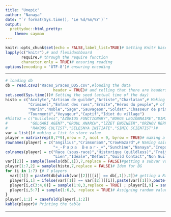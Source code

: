 ```yaml
---
title: "Unepic"
author: "Nanaya" 
date: "`r format(Sys.time(), 'Le %d/%m/%Y')`"
output:
  prettydoc::html_pretty:
    theme: cayman
---
```


```r
knitr::opts_chunk$set(echo = FALSE,label_list=TRUE)# Setting Knitr base option
lapply(c("knitr"),# and flexidashboard
       require,# through the require function
       character.only = TRUE)# ensuring reading
options(encoding = 'UTF-8')# ensuring encoding
```

<!---
=> Tiddyverse ? Soit-même
=> Tibble ? Idem
=> Publish ? Plus tard
--->

------------------------------------

```r
# loading db
db = read.csv2("Races_Sraces_DD5.csv",#loading the data
                     header = TRUE)# and telling that there are headers.
set.seed(Sys.time())# Setting the seed (actual time of the day)
histo = c("Acolyte","Artisan de guilde","Artiste","Charlatan",# Making a list
          "Criminel","Enfant des rues","Ermite","Héros du peuple",# of all BG
          "Marin","Noble","Sage","Sauvageon","Soldat","Chasseur de primes",# 
          "Tourmenté","Voyageur","Captif","Idiot du village")
#histo2 = c("Guildless","AZORIUS FUNCTIONARY","BOROS LEGIONNAIRE","DIMIR OPERATIVE",# List of guilds
#          "GOLGARI AGENT","GRUUL ANARCH","lZZET ENGINEER","ORZHOV REPRESENTATIVE",#
#          "RAKDOS CULTIST","SELESNYA INITIATE","SIMIC SCIENTIST")#
var = list()# making a list to store value
player = matrix(rep(0,7*9),nrow = 7, ncol = 9, byrow = TRUE)# making a matrix to store all results
rownames(player) = c("angilius","CrimsonSam","CrowHazard",# Naming said matrix rows
                     "¤_-Ｐａｐａ　Ｂｅａｒ-_¤","Sunchine","Nanaya","Crepo")# Using player name
colnames(player) = c("Race (sous-race)","Historique (guildless)","Trait 1","Trait 2",# Listing our variables
                     "Lien","Idéale","Défaut","Guild Contact","Non Guild Contact")# and naming the matrix column accordingly
var[[2]] = sample(levels(db[,1]),7,replace = FALSE)#getting a subvar value for each player
player[1:7,2] = sample(histo,7,replace = FALSE)# Idem for BG
for (i in 1:7) {# 7 players
  var[[1]] = paste0(db[which(var[[2]][[i]] == db[,1]),2])# getting a Race value
  player[i,1] = ifelse(var[[1]] == var[[2]][[i]],paste(var[[1]]),paste(var[[1]],var[[2]][[i]]))# printing the var (+ subvar)
  player[i,c(3:4,8)] = sample(1:8,3,replace = TRUE) ; player[i,9] = sample(1:10,1)
  player[i,5:7] = sample(1:6,3, replace = TRUE)# Assigning random values last v.a.
}
player[,1:2] = casefold(player[,1:2])
kable(player)# Printing the table
```

------------------------------------

